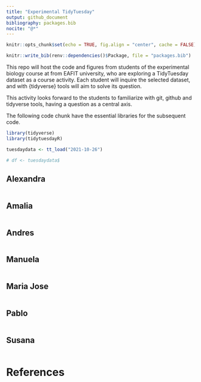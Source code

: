 ```yaml
---
title: "Experimental TidyTuesday"
output: github_document
bibliography: packages.bib
nocite: "@*"
---
```


```r
knitr::opts_chunk$set(echo = TRUE, fig.align = "center", cache = FALSE)

knitr::write_bib(renv::dependencies()$Package, file = "packages.bib")
```


This repo will host the code and figures from students of the experimental biology course at from EAFIT university, who are exploring a TidyTuesday dataset as a course activity. Each student will inquire the selected dataset, and with {tidyverse} tools will aim to solve its question.

This activity looks forward to the students to familiarize with git, github and tidyverse tools, having a question as a central axis.

The following code chunk have the essential libraries for the subsequent code.
```r
library(tidyverse)
library(tidytuesdayR)

tuesdaydata <- tt_load("2021-10-26")

# df <- tuesdaydata$
```


## Alexandra

```r

```


## Amalia

```r

```

## Andres

```r

```

## Manuela

```r

```

## Maria Jose

```r

```

## Pablo

```r

```

## Susana

```r

```

# References






